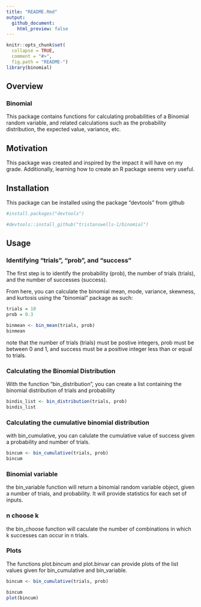 ```yaml
---
title: "README.Rmd"
output: 
  github_document:
    html_preview: false
---
```


```r
knitr::opts_chunk$set(
  collapse = TRUE,
  comment = "#>",
  fig.path = "README-")
library(binomial)
```

## Overview

### Binomial

This package contains functions for calculating probabilities of a Binomial random variable, and related calculations such as the probability distribution, the expected value, variance, etc.

## Motivation

This package was created and inspired by the impact it will have on my grade. Additionally, learning how to create an R package seems very useful.

## Installation

This package can be installed using the package "devtools" from github
```r
#install.packages("devtools")

#devtools::install_github("tristanswells-1/binomial")
```

## Usage
### Identifying "trials", "prob", and "success"

The first step is to identify the probability (prob), the number of trials (trials), and the number of successes (success).

From here, you can calculate the binomial mean, mode, variance, skewness, and kurtosis using the "binomial" package as such:

```r
trials = 10
prob = 0.3

binmean <- bin_mean(trials, prob)
binmean
```

note that the number of trials (trials) must be postive integers, 
prob must be between 0 and 1, and success must be a positive integer less than or equal to trials.

### Calculating the Binomial Distribution

With the function "bin_distribution", you can create a list containing the binomial distribution of trials and probability

```r
bindis_list <- bin_distribution(trials, prob)
bindis_list
```

### Calculating the cumulative binomial distribution

with bin_cumulative, you can calulate the cumulative value of success given a probability and number of trials. 

```r
bincum <- bin_cumulative(trials, prob)
bincum
```


### Binomial variable

the bin_variable function will return a binomial random variable object, given a number of trials, and probability. It will provide statistics for each set of inputs. 


### n choose k

the bin_choose function will caculate the number of combinations in which k successes can occur in n trials.

### Plots

The functions plot.bincum and plot.binvar can provide plots of the list values given for bin_cumulative and bin_variable.

```r

bincum <- bin_cumulative(trials, prob)

bincum
plot(bincum)
```
